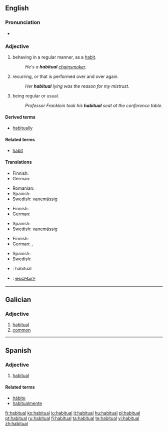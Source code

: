 ==English==

===Pronunciation===
* {{audio|en-us-habitual.ogg|Audio (US)}}

===Adjective===
{{en-adj}}

# behaving in a regular manner, as a [[habit]].
#: ''He's a '''habitual''' [[chainsmoker]]''.
# recurring, or that is performed over and over again.
#: ''Her '''habitual''' lying was the reason for my mistrust''.
# being regular or usual.
#: ''Professor Franklein took his '''habitual''' seat at the conference table''.

====Derived terms====
* [[habitually]]

====Related terms====
* [[habit]]

====Translations====
{{trans-top|behaving in a regular manner, as a habit}}
* Finnish: {{t-|fi|tavanomainen}}
* German: {{t-|de|gewohnt}}
{{trans-mid}}
* Romanian: {{t|ro|de obicei}}
* Spanish:  {{t-|es|habitual}}
* Swedish: [[vanemässig]]
{{trans-bottom}}

{{trans-top|recurring, or that is performed over and over again}}
* Finnish: {{t-|fi|tavanomainen}}
* German: {{t-|de|gewohnt}}
{{trans-mid}}
* Spanish:  {{t-|es|habitual}}
* Swedish: [[vanemässig]]
{{trans-bottom}}

{{trans-top|being regular or usual}}
* Finnish: {{t-|fi|tavanomainen}}
* German: {{t-|de|gewohnt}}, {{t+|de|gewöhnlich}}
{{trans-mid}}
* Spanish:  {{t-|es|habitual}}
* Swedish: {{t+|sv|vanlig}}
{{trans-bottom}}

{{checktrans-top}}
* {{ttbc|Interlingua}}: habitual
{{checktrans-mid}}
* {{ttbc|Telugu}}: [[అలవాటుగా]]
{{checktrans-bottom}}

----

==Galician==

===Adjective===
{{gl-adj|f=habitual|pl=habituais}}

# [[habitual]]
# [[common]]

----

==Spanish==

===Adjective===
{{es-adj|pl=habituales}}

# [[#English|habitual]]

====Related terms====
*[[hábito]]
*[[habitualmente]]

[[fr:habitual]]
[[ko:habitual]]
[[io:habitual]]
[[it:habitual]]
[[hu:habitual]]
[[pl:habitual]]
[[pt:habitual]]
[[ru:habitual]]
[[fi:habitual]]
[[ta:habitual]]
[[te:habitual]]
[[vi:habitual]]
[[zh:habitual]]